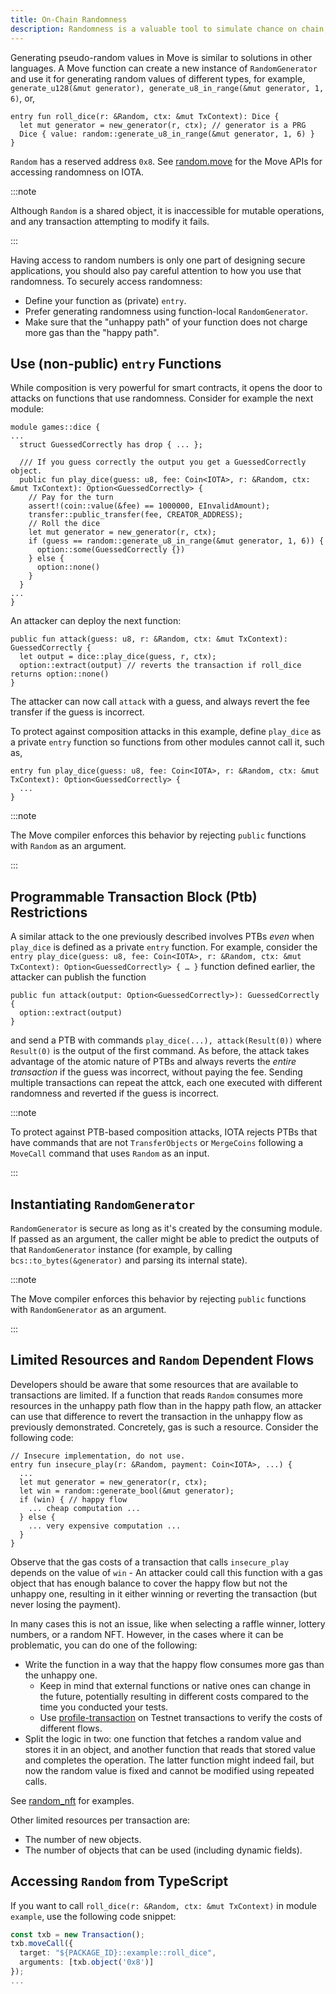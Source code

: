 ```yaml
---
title: On-Chain Randomness
description: Randomness is a valuable tool to simulate chance on chain, but can also expose flaws in your logic. Understanding the vulnerabilities and accounting for them can mitigate the threat exposure for your smart contracts.
---
```



Generating pseudo-random values in Move is similar to solutions in other languages. A Move function can create a new instance of `RandomGenerator` and use it for generating random values of different types, for example, `generate_u128(&mut generator), generate_u8_in_range(&mut generator, 1, 6)`, or,

```move
entry fun roll_dice(r: &Random, ctx: &mut TxContext): Dice {
  let mut generator = new_generator(r, ctx); // generator is a PRG
  Dice { value: random::generate_u8_in_range(&mut generator, 1, 6) }
}
```

`Random` has a reserved address `0x8`. See <a href="/references/framework/iota-framework/random" data-noBrokenLinkCheck='true'>random.move</a> for the Move APIs for accessing randomness on IOTA.

:::note

Although `Random` is a shared object, it is inaccessible for mutable operations, and any transaction attempting to modify it fails.

:::

Having access to random numbers is only one part of designing secure applications, you should also pay careful attention to how you use that randomness. To securely access randomness:

- Define your function as (private) `entry`.
- Prefer generating randomness using function-local `RandomGenerator`.
- Make sure that the "unhappy path" of your function does not charge more gas than the "happy path".

## Use (non-public) `entry` Functions

While composition is very powerful for smart contracts, it opens the door to attacks on functions that use randomness. Consider for example the next module:

```move
module games::dice {
...
  struct GuessedCorrectly has drop { ... };

  /// If you guess correctly the output you get a GuessedCorrectly object.
  public fun play_dice(guess: u8, fee: Coin<IOTA>, r: &Random, ctx: &mut TxContext): Option<GuessedCorrectly> {
    // Pay for the turn
    assert!(coin::value(&fee) == 1000000, EInvalidAmount);
    transfer::public_transfer(fee, CREATOR_ADDRESS);
    // Roll the dice
    let mut generator = new_generator(r, ctx);
    if (guess == random::generate_u8_in_range(&mut generator, 1, 6)) {
      option::some(GuessedCorrectly {})
    } else {
      option::none()
    }
  }
...
}
```

An attacker can deploy the next function:

```move
public fun attack(guess: u8, r: &Random, ctx: &mut TxContext): GuessedCorrectly {
  let output = dice::play_dice(guess, r, ctx);
  option::extract(output) // reverts the transaction if roll_dice returns option::none()
}
```

The attacker can now call `attack` with a guess, and always revert the fee transfer if the guess is incorrect.

To protect against composition attacks in this example, define `play_dice` as a private `entry` function so functions from other modules cannot call it, such as,

```move
entry fun play_dice(guess: u8, fee: Coin<IOTA>, r: &Random, ctx: &mut TxContext): Option<GuessedCorrectly> {
  ...
}
```

:::note

The Move compiler enforces this behavior by rejecting `public` functions with `Random` as an argument.

:::

## Programmable Transaction Block (Ptb) Restrictions

A similar attack to the one previously described involves PTBs _even_ when `play_dice` is defined as a private `entry` function. For example, consider the `entry play_dice(guess: u8, fee: Coin<IOTA>, r: &Random, ctx: &mut TxContext): Option<GuessedCorrectly> { … }` function defined earlier, the attacker can publish the function

```move
public fun attack(output: Option<GuessedCorrectly>): GuessedCorrectly {
  option::extract(output)
}
```

and send a PTB with commands `play_dice(...), attack(Result(0))` where `Result(0)` is the output of the first command. As before, the attack takes advantage of the atomic nature of PTBs and always reverts the _entire transaction_ if the guess was incorrect, without paying the fee. Sending multiple transactions can repeat the attck, each one executed with different randomness and reverted if the guess is incorrect.

:::note

To protect against PTB-based composition attacks, IOTA rejects PTBs that have commands that are not `TransferObjects` or `MergeCoins` following a `MoveCall` command that uses `Random` as an input.

:::

## Instantiating `RandomGenerator`

`RandomGenerator` is secure as long as it's created by the consuming module. If passed as an argument, the caller might be able to predict the outputs of that `RandomGenerator` instance (for example, by calling `bcs::to_bytes(&generator)` and parsing its internal state).

:::note

The Move compiler enforces this behavior by rejecting `public` functions with `RandomGenerator` as an argument.

:::

## Limited Resources and `Random` Dependent Flows

Developers should be aware that some resources that are available to transactions are limited. If a function that reads `Random` consumes more resources in the unhappy path flow than in the happy path flow, an attacker can use that difference to revert the transaction in the unhappy flow as previously demonstrated. Concretely, gas is such a resource. Consider the following code:

```move
// Insecure implementation, do not use.
entry fun insecure_play(r: &Random, payment: Coin<IOTA>, ...) {
  ...
  let mut generator = new_generator(r, ctx);
  let win = random::generate_bool(&mut generator);
  if (win) { // happy flow
    ... cheap computation ...
  } else {
    ... very expensive computation ...
  }
}
```

Observe that the gas costs of a transaction that calls `insecure_play` depends on the value of `win` - An attacker could call this function with a gas object that has enough balance to cover the happy flow but not the unhappy one, resulting in it either winning or reverting the transaction (but never losing the payment).

In many cases this is not an issue, like when selecting a raffle winner, lottery numbers, or a random NFT. However, in the cases where it can be problematic, you can do one of the following:

- Write the function in a way that the happy flow consumes more gas than the unhappy one.
    - Keep in mind that external functions or native ones can change in the future, potentially resulting in different costs compared to the time you conducted your tests.
    - Use [profile-transaction](../../references/cli/client.mdx#profile-a-transaction) on Testnet transactions to verify the costs of different flows.
- Split the logic in two: one function that fetches a random value and stores it in an object, and another function that reads that stored value and completes the operation. The latter function might indeed fail, but now the random value is fixed and cannot be modified using repeated calls.

See [random_nft](https://github.com/iotaledger/iota/blob/develop/examples/move/random/random_nft) for examples.

Other limited resources per transaction are:

- The number of new objects.
- The number of objects that can be used (including dynamic fields).

## Accessing `Random` from TypeScript

If you want to call `roll_dice(r: &Random, ctx: &mut TxContext)` in module `example`, use the following code snippet:

```typescript
const txb = new Transaction();
txb.moveCall({
  target: "${PACKAGE_ID}::example::roll_dice",
  arguments: [txb.object('0x8')]
});
...
```

<Quiz questions={questions} />